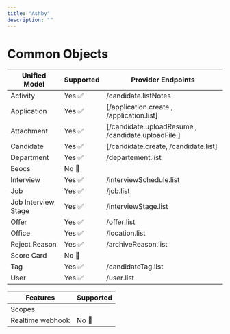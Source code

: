 ```yaml
---
title: "Ashby"
description: ""
---
```


# Common Objects


| Unified Model | Supported                           | Provider Endpoints                           |
| -------- | ------------------------------------- | ------------------------------------- |
| Activity     | Yes ✅ | /candidate.listNotes  |
| Application      | Yes ✅  | [/application.create , /application.list]  |
| Attachment   | Yes ✅ | [/candidate.uploadResume , /candidate.uploadFile ] | 
| Candidate   | Yes ✅| [/candidate.create, /candidate.list]  | 
| Department   | Yes ✅ | /departement.list  |
| Eeocs   | No 🚫|   |
| Interview   | Yes ✅| /interviewSchedule.list  | 
| Job   | Yes ✅ | /job.list  |
| Job Interview Stage   | Yes ✅| /interviewStage.list |
| Offer   | Yes ✅| /offer.list |
| Office   | Yes ✅| /location.list  |
| Reject Reason   | Yes ✅| /archiveReason.list |
| Score Card   | No 🚫|   |
| Tag   | Yes ✅| /candidateTag.list  |
| User   | Yes ✅| /user.list |


| Features | Supported                           |
| -------- | ------------------------------------- |
| Scopes     ||
| Realtime webhook     | No 🚫|